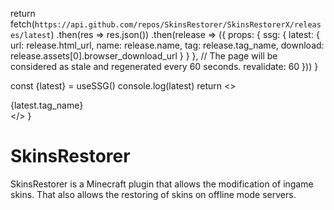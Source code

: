 
  return fetch(`https://api.github.com/repos/SkinsRestorer/SkinsRestorerX/releases/latest`)
    .then(res => res.json())
    .then(release => ({
      props: {
        ssg: {
          latest: {
            url: release.html_url,
            name: release.name,
            tag: release.tag_name,
            download: release.assets[0].browser_download_url
          }
        }
      },
      // The page will be considered as stale and regenerated every 60 seconds.
      revalidate: 60
    }))
}

  const {latest} = useSSG()
  console.log(latest)
  return <zCard title={latest.name} href={latest.url}>
    <>
    <div>{latest.tag_name}</div>
    </>
  </zCard>
}

# SkinsRestorer
SkinsRestorer is a Minecraft plugin that allows the modification of ingame skins. That also allows the restoring of skins on offline mode servers.

<LatestRelease/>
